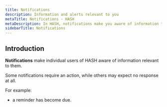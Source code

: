 ```yaml
---
title: Notifications
description: Information and alerts relevant to you
metaTitle: Notifications - HASH
metaDescription: In HASH, notifications make you aware of information that may be of interest to you, or require your action.
sidebarTitle: Notifications
---
```


## Introduction

**Notifications** make individual users of HASH aware of information relevant to them.

Some notifications require an action, while others may expect no response at all.

For example:

- a reminder has become due.
